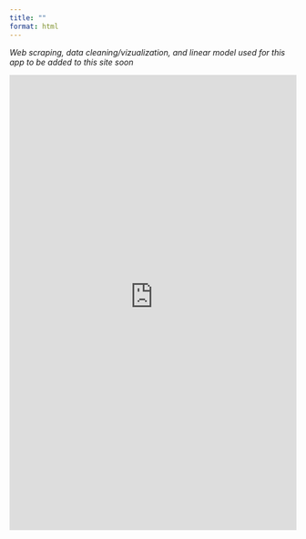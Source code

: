 ```yaml
---
title: ""
format: html
---
```


*Web scraping, data cleaning/vizualization, and linear model used for this app to be added to this site soon*

<iframe src="https://thomasmatheis2028.shinyapps.io/taper_simulation/"
        width="100%" height="800px" style="border:none;">
</iframe>
